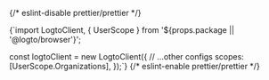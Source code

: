 {/* eslint-disable prettier/prettier */}

<CodeBlock language='js' title="index.js">{`import LogtoClient, { UserScope } from '${props.package || '@logto/browser'}';

const logtoClient = new LogtoClient({
  // ...other configs
  scopes: [UserScope.Organizations],
});`}</CodeBlock>
{/* eslint-enable prettier/prettier */}

